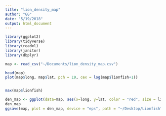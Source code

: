 ```yaml
---
title: "lion_density_map"
author: "GG"
date: "5/19/2018"
output: html_document
---
```

```r
library(ggplot2)
library(tidyverse)
library(readxl)
library(janitor)
library(dbplyr)
```

```r
map <- read_csv("~/Documents/lion_density_map.csv")
```

```r
head(map)
plot(map$long, map$lat, pch = 19, cex = log(map$lionfish+1))


max(map$lionfish)
```

```r
den_map <- ggplot(data=map, aes(x=long, y=lat, color = "red", size = lionfish)) + geom_point() + scale_size_area(max_size = 25) + theme_classic()
den_map
ggsave(map, plot = den_map, device = "eps", path = "~/Desktop/Lionfish")
```

